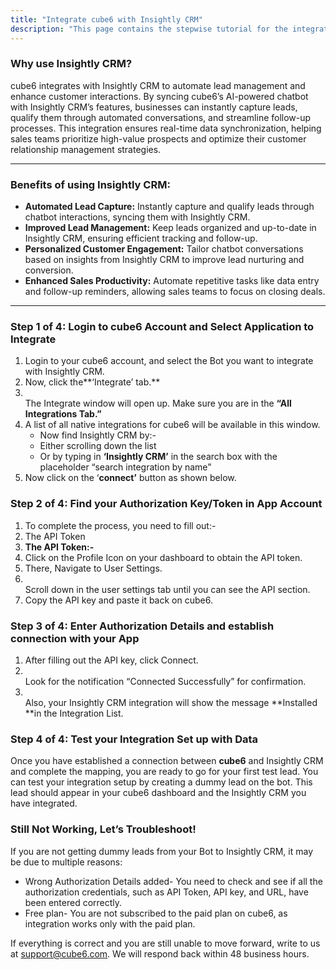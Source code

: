```yaml
---
title: "Integrate cube6 with Insightly CRM"
description: "This page contains the stepwise tutorial for the integration with cube6"
---
```


### **Why use Insightly CRM?**

cube6 integrates with Insightly CRM to automate lead management and enhance customer interactions. By syncing cube6’s AI-powered chatbot with Insightly CRM’s features, businesses can instantly capture leads, qualify them through automated conversations, and streamline follow-up processes. This integration ensures real-time data synchronization, helping sales teams prioritize high-value prospects and optimize their customer relationship management strategies.

---

### **Benefits of using Insightly CRM:**

- **Automated Lead Capture:** Instantly capture and qualify leads through chatbot interactions, syncing them with Insightly CRM.
- **Improved Lead Management:** Keep leads organized and up-to-date in Insightly CRM, ensuring efficient tracking and follow-up.
- **Personalized Customer Engagement:** Tailor chatbot conversations based on insights from Insightly CRM to improve lead nurturing and conversion.
- **Enhanced Sales Productivity:** Automate repetitive tasks like data entry and follow-up reminders, allowing sales teams to focus on closing deals.

---

### **Step 1 of 4: Login to cube6 Account and Select Application to Integrate**

1. Login to your cube6 account, and select the Bot you want to integrate with Insightly CRM.
2. Now, click the**‘Integrate’ tab.** 
3. \
   The Integrate window will open up. Make sure you are in the **“All Integrations Tab.”**
4. A list of all native integrations for cube6 will be available in this window.
   - Now find Insightly CRM by:-
   - Either scrolling down the list
   - Or by typing in **‘**Insightly CRM**’** in the search box with the placeholder “search integration by name”
5. Now click on the ‘**connect’** button as shown below.

### **Step 2 of 4: Find your Authorization Key/Token in App Account**

1. To complete the process, you need to fill out:-
2. The API Token
3. **The API Token:-**
4. Click on the Profile Icon on your dashboard to obtain the API token.
5. There, Navigate to User Settings.
6. \
   Scroll down in the user settings tab until you can see the API section.
7. Copy the API key and paste it back on cube6.

### **Step 3 of 4: Enter Authorization Details and establish connection with your App**

1. After filling out the API key, click Connect.
2. \
   Look for the notification “Connected Successfully” for confirmation.
3. \
   Also, your Insightly CRM integration will show the message **Installed **in the Integration List.

### **Step 4 of 4: Test your Integration Set up with Data**

Once you have established a connection between **cube6** and Insightly CRM and complete the mapping, you are ready to go for your first test lead. You can test your integration setup by creating a dummy lead on the bot. This lead should appear in your cube6 dashboard and the Insightly CRM you have integrated.

### **Still Not Working, Let’s Troubleshoot\!**

If you are not getting dummy leads from your Bot to Insightly CRM, it may be due to multiple reasons:

- Wrong Authorization Details added- You need to check and see if all the authorization credentials, such as API Token, API key, and URL, have been entered correctly.
- Free plan- You are not subscribed to the paid plan on cube6, as integration works only with the paid plan.

If everything is correct and you are still unable to move forward, write to us at [support@cube6.com](mailto:support@cube6.com). We will respond back within 48 business hours.